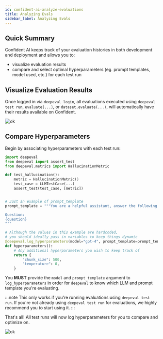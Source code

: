 ```yaml
---
id: confident-ai-analyze-evaluations
title: Analyzing Evals
sidebar_label: Analyzing Evals
---
```


## Quick Summary

Confident AI keeps track of your evaluation histories in both development and deployment and allows you to:

- visualize evaluation results
- compare and select optimal hyperparameters (eg. prompt templates, model used, etc.) for each test run

## Visualize Evaluation Results

Once logged in via `deepeval login`, all evaluations executed using `deepeval test run`, `evaluate(...)`, or `dataset.evaluate(...)`, will automatically have their results available on Confident.

![ok](https://d2lsxfc3p6r9rv.cloudfront.net/confident-test-cases.png)

## Compare Hyperparameters

Begin by associating hyperparameters with each test run:

```python title=test_example.py
import deepeval
from deepeval import assert_test
from deepeval.metrics import HallucinationMetric

def test_hallucination():
    metric = HallucinationMetric()
    test_case = LLMTestCase(...)
    assert_test(test_case, [metric])


# Just an example of prompt_template
prompt_template = """You are a helpful assistant, answer the following question in a non-judgemental tone.

Question:
{question}
"""

# Although the values in this example are hardcoded,
# you should ideally pass in variables to keep things dynamic
@deepeval.log_hyperparameters(model="gpt-4", prompt_template=prompt_template)
def hyperparameters():
    # Any additional hyperparameters you wish to keep track of
    return {
        "chunk_size": 500,
        "temperature": 0,
    }
```

You **MUST** provide the `model` and `prompt_template` argument to `log_hyperparameters` in order for `deepeval` to know which LLM and prompt template you're evaluating.

:::note
This only works if you're running evaluations using `deepeval test run`. If you're not already using `deepeval test run` for evaluations, we highly recommend you to start using it.
:::

That's all! All test runs will now log hyperparameters for you to compare and optimize on.

![ok](https://d2lsxfc3p6r9rv.cloudfront.net/compare-hyperparameters.png)
